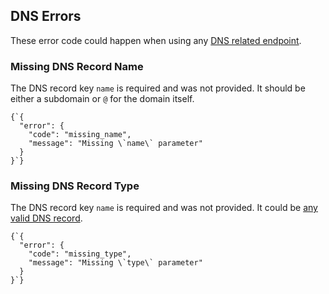 
## DNS Errors

These error code could happen when using any [DNS related endpoint](#endpoints/dns).

### Missing DNS Record Name

The DNS record key `name` is required and was not provided. It should be either a subdomain or `@` for the domain itself.

<Example>
  <Code>{`{
  "error": {
    "code": "missing_name",
    "message": "Missing \`name\` parameter"
  }
}`}</Code>
</Example>

### Missing DNS Record Type

The DNS record key `name` is required and was not provided. It could be [any valid DNS record](https://en.wikipedia.org/wiki/List_of_DNS_record_types).

<Example>
  <Code>{`{
  "error": {
    "code": "missing_type",
    "message": "Missing \`type\` parameter"
  }
}`}</Code>
</Example>
